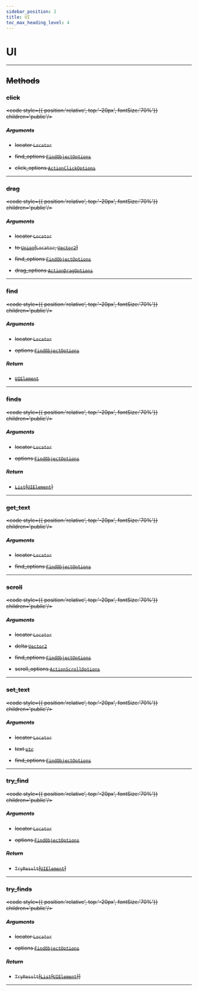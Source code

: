 ```yaml
---
sidebar_position: 2
title: UI
toc_max_heading_level: 4
---
```


# UI <s generated />

<hr class="solid" />  <s generated />

## Methods <s generated />

### click <s generated />

<s childtag /> <code style={{ position:'relative', top:'-20px', fontSize:'70%'}} children='public'/> <s generated />

##### Arguments <s generated />

- locator `Locator` <s generated />

- find_options [`FindObjectOptions`]( find-object-options) <s generated />

- click_options [`ActionClickOptions`]( action-click-options) <s generated />

<hr class="solid" />  <s generated />

### drag <s generated />

<s childtag /> <code style={{ position:'relative', top:'-20px', fontSize:'70%'}} children='public'/> <s generated />

##### Arguments <s generated />

- locator `Locator` <s generated />

- to [`Union`]( https://docs.python.org/3.9/library/typing.html?highlight=optional#typing.Union)[`Locator`, [`Vector2`]( vector2)] <s generated />

- find_options [`FindObjectOptions`]( find-object-options) <s generated />

- drag_options [`ActionDragOptions`]( action-drag-options) <s generated />

<hr class="solid" />  <s generated />

### find <s generated />

<s childtag /> <code style={{ position:'relative', top:'-20px', fontSize:'70%'}} children='public'/> <s generated />

##### Arguments <s generated />

- locator `Locator` <s generated />

- options [`FindObjectOptions`]( find-object-options) <s generated />

##### Return <s generated />

- [`UIElement`]( ui-element) <s generated />

<hr class="solid" />  <s generated />

### finds <s generated />

<s childtag /> <code style={{ position:'relative', top:'-20px', fontSize:'70%'}} children='public'/> <s generated />

##### Arguments <s generated />

- locator `Locator` <s generated />

- options [`FindObjectOptions`]( find-object-options) <s generated />

##### Return <s generated />

- [`List`]( https://docs.python.org/3.9/library/stdtypes.html?highlight=int#sequence-types-list-tuple-range)[[`UIElement`]( ui-element)] <s generated />

<hr class="solid" />  <s generated />

### get_text <s generated />

<s childtag /> <code style={{ position:'relative', top:'-20px', fontSize:'70%'}} children='public'/> <s generated />

##### Arguments <s generated />

- locator `Locator` <s generated />

- find_options [`FindObjectOptions`]( find-object-options) <s generated />

<hr class="solid" />  <s generated />

### scroll <s generated />

<s childtag /> <code style={{ position:'relative', top:'-20px', fontSize:'70%'}} children='public'/> <s generated />

##### Arguments <s generated />

- locator `Locator` <s generated />

- delta [`Vector2`]( vector2) <s generated />

- find_options [`FindObjectOptions`]( find-object-options) <s generated />

- scroll_options [`ActionScrollOptions`]( action-scroll-options) <s generated />

<hr class="solid" />  <s generated />

### set_text <s generated />

<s childtag /> <code style={{ position:'relative', top:'-20px', fontSize:'70%'}} children='public'/> <s generated />

##### Arguments <s generated />

- locator `Locator` <s generated />

- text [`str`]( https://docs.python.org/3.9/library/stdtypes.html?highlight=int#numeric-types-int-float-complex) <s generated />

- find_options [`FindObjectOptions`]( find-object-options) <s generated />

<hr class="solid" />  <s generated />

### try_find <s generated />

<s childtag /> <code style={{ position:'relative', top:'-20px', fontSize:'70%'}} children='public'/> <s generated />

##### Arguments <s generated />

- locator `Locator` <s generated />

- options [`FindObjectOptions`]( find-object-options) <s generated />

##### Return <s generated />

- `TryResult`[[`UIElement`]( ui-element)] <s generated />

<hr class="solid" />  <s generated />

### try_finds <s generated />

<s childtag /> <code style={{ position:'relative', top:'-20px', fontSize:'70%'}} children='public'/> <s generated />

##### Arguments <s generated />

- locator `Locator` <s generated />

- options [`FindObjectOptions`]( find-object-options) <s generated />

##### Return <s generated />

- `TryResult`[[`List`]( https://docs.python.org/3.9/library/stdtypes.html?highlight=int#sequence-types-list-tuple-range)[[`UIElement`]( ui-element)]] <s generated />

<hr class="solid" />  <s generated />
